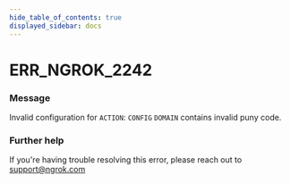 ```yaml
---
hide_table_of_contents: true
displayed_sidebar: docs
---
```



# ERR_NGROK_2242

### Message
Invalid configuration for `ACTION`: `CONFIG` `DOMAIN` contains invalid puny code.

<ErrorDetails error='err_ngrok_2242' />


### Further help
If you're having trouble resolving this error, please reach out to [support@ngrok.com](mailto:support@ngrok.com?subject=Help%20with%20ERR_NGROK_2242)

